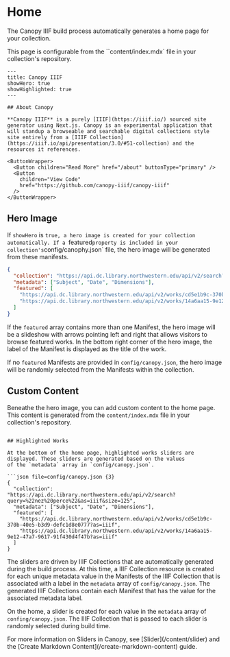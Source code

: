 
# Home

The Canopy IIIF build process automatically generates a home page for your collection.

This page is configurable from the ``content/index.mdx` file in your collection's repository.

```mdx file=content/index.mdx
---
title: Canopy IIIF
showHero: true
showHighlighted: true
---

## About Canopy

**Canopy IIIF** is a purely [IIIF](https://iiif.io/) sourced site generator using Next.js. Canopy is an experimental application that will standup a browseable and searchable digital collections style site entirely from a [IIIF Collection](https://iiif.io/api/presentation/3.0/#51-collection) and the resources it references.

<ButtonWrapper>
  <Button children="Read More" href="/about" buttonType="primary" />
  <Button
    children="View Code"
    href="https://github.com/canopy-iiif/canopy-iiif"
  />
</ButtonWrapper>

```

## Hero Image

If `showHero` is `true, a hero image is created for your collection automatically. If a `featured` property is included
in your collection's `config/canophy.json` file, the hero image will be generated from these manifests.

```json file=config/canopy.json {4-7}
{
  "collection": "https://api.dc.library.northwestern.edu/api/v2/search?query=%22nez%20perce%22&as=iiif&size=125",
  "metadata": ["Subject", "Date", "Dimensions"],
  "featured": [
    "https://api.dc.library.northwestern.edu/api/v2/works/cd5e1b9c-370b-40e5-b3d9-defc1d8e0777?as=iiif",
    "https://api.dc.library.northwestern.edu/api/v2/works/14a6aa15-9e12-47a7-9617-91f430d4f47b?as=iiif"
  ]
}
```

If the `featured` array contains more than one Manifest, the hero image will be a slideshow with arrows pointing left
and right that allows visitors to browse featured works. In the bottom right corner of the hero image, the label of the
Manifest is displayed as the title of the work.

If no `featured` Manifests are provided in `config/canopy.json`, the hero image will be randomly selected from the
Manifests within the collection.

## Custom Content

Beneathe the hero image, you can add custom content to the home page. This content is generated from the `content/index.mdx`
file in your collection's repository.

```mdx file=content/index.mdx

## Highlighted Works

At the bottom of the home page, highlighted works sliders are displayed. These sliders are generated based on the values
of the `metadata` array in `config/canopy.json`.

```json file=config/canopy.json {3}
{
  "collection": "https://api.dc.library.northwestern.edu/api/v2/search?query=%22nez%20perce%22&as=iiif&size=125",
  "metadata": ["Subject", "Date", "Dimensions"],
  "featured": [
    "https://api.dc.library.northwestern.edu/api/v2/works/cd5e1b9c-370b-40e5-b3d9-defc1d8e0777?as=iiif",
    "https://api.dc.library.northwestern.edu/api/v2/works/14a6aa15-9e12-47a7-9617-91f430d4f47b?as=iiif"
  ]
}
```

The sliders are driven by IIIF Collections that are automatically generated during the build process. At this time,
a IIIF Collection resource is created for each unique metadata value in the Manifests of the IIIF Collection that is
associated with a label in the `metadata` array of `config/canopy.json`. The generated IIIF Collections contain each
Manifest that has the value for the associated metadata label.

On the home, a slider is created for each value in the `metadata` array of `confing/canopy.json`. The IIIF Collection
that is passed to each slider is randomly selected during build time.

<Callout>
  For more information on Sliders in Canopy, see [Slider](/content/slider) and the [Create Markdown Content](/create-markdown-content)
  guide.
</Callout>
